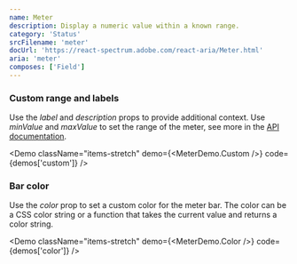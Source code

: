 ```yaml
---
name: Meter
description: Display a numeric value within a known range.
category: 'Status'
srcFilename: 'meter'
docUrl: 'https://react-spectrum.adobe.com/react-aria/Meter.html'
aria: 'meter'
composes: ['Field']
---
```


### Custom range and labels

Use the _label_ and _description_ props to provide additional context. Use
_minValue_ and _maxValue_ to set the range of the meter, see more in the
[API documentation](https://react-spectrum.adobe.com/react-aria/Meter.html#props).

<Demo
  className="items-stretch"
  demo={<MeterDemo.Custom />}
  code={demos['custom']}
/>

### Bar color

Use the _color_ prop to set a custom color for the meter bar. The color can be a
CSS color string or a function that takes the current value and returns a color
string.

<Demo
  className="items-stretch"
  demo={<MeterDemo.Color />}
  code={demos['color']}
/>
